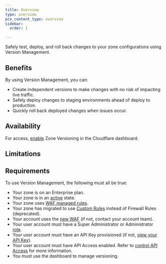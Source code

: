```yaml
---
title: Overview
type: overview
pcx_content_type: overview
sidebar:
  order: 1

---
```



<Description>

Safely test, deploy, and roll back changes to your zone configurations using Version Management. 
</Description>

<Plan type="enterprise" />

## Benefits

By using Version Management, you can:

* Create independent versions to make changes with no risk of impacting live traffic.
* Safely deploy changes to staging environments ahead of deploy to production.
* Quickly roll back deployed changes when issues occur.

## Availability

<FeatureTable id="account.version_management" />

For access, [enable](/version-management/how-to/enable/) Zone Versioning in the Cloudflare dashboard.

## Limitations

<Render file="product-limitations" />

## Requirements

To use Version Management, the following must all be true:

* Your zone is on an Enterprise plan.
* Your zone is in an [active](/dns/zone-setups/reference/domain-status/) state.
* Your zone uses [WAF managed rules](/waf/managed-rules/).
* Your zone has migrated to use [Custom Rules](/waf/reference/migration-guides/firewall-rules-to-custom-rules/) instead of Firewall Rules (deprecated).
* Your account uses the [new WAF](https://blog.cloudflare.com/new-cloudflare-waf/) (if not, contact your account team).
* Your user account must have a Super Administrator or Administrator [role](/fundamentals/setup/manage-members/roles/).
* Your user account must have an API Key provisioned (if not, [view your API Key](/fundamentals/api/get-started/keys/#view-your-global-api-key)).
* Your user account must have API Access enabled. Refer to [control API Access](/fundamentals/api/how-to/control-api-access/) for more information.
* You must use the dashboard to manage versioning.
